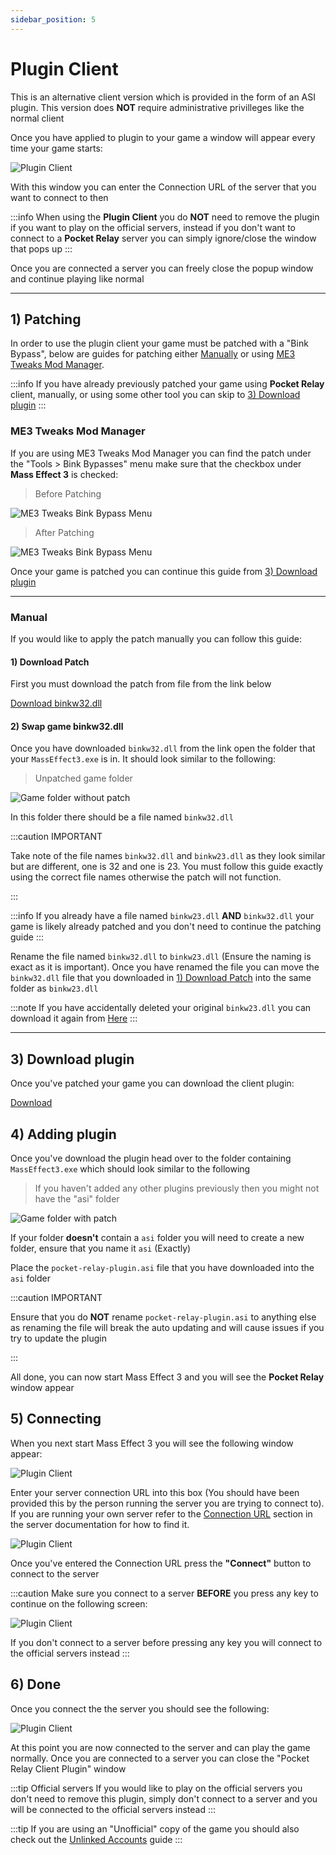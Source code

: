 ```yaml
---
sidebar_position: 5
---
```


# Plugin Client

This is an alternative client version which is provided in the form of an ASI plugin. This version
does **NOT** require administrative privilleges like the normal client

Once you have applied to plugin to your game a window will appear every time your game starts:

![Plugin Client](./img/plugin-client.png)

With this window you can enter the Connection URL of the server that you want to connect to then

:::info
When using the **Plugin Client** you do **NOT** need to remove the plugin if you want to play on the official servers, instead
if you don't want to connect to a **Pocket Relay** server you can simply ignore/close the window that pops up
:::

Once you are connected a server you can freely close the popup window and continue playing like normal

---

## 1) Patching

In order to use the plugin client your game must be patched with a "Bink Bypass", below are guides for patching either [Manually](#manual) or using [ME3 Tweaks Mod Manager](#me3-tweaks-mod-manager).

:::info
If you have already previously patched your game using **Pocket Relay** client, manually, or using some other tool you can skip
to [3) Download plugin](#3-download-plugin)
:::

### ME3 Tweaks Mod Manager

If you are using ME3 Tweaks Mod Manager you can find the patch under the "Tools > Bink Bypasses" menu make
sure that the checkbox under **Mass Effect 3** is checked:

> Before Patching

![ME3 Tweaks Bink Bypass Menu](./img/me3-tweaks-no-bink.png)

> After Patching

![ME3 Tweaks Bink Bypass Menu](./img/me3-tweaks-bink.png)

Once your game is patched you can continue this guide from [3) Download plugin](#3-download-plugin)

---

### Manual

If you would like to apply the patch manually you can follow this guide:

#### 1) Download Patch

First you must download the patch from file from the link below

[Download binkw32.dll](https://github.com/PocketRelay/Client/raw/master/src/resources/binkw32.dll)

#### 2) Swap game binkw32.dll

Once you have downloaded `binkw32.dll` from the link open the folder that your `MassEffect3.exe` is in. It should
look similar to the following:

> Unpatched game folder

![Game folder without patch](./img/me3-folder-unpatched.png)

In this folder there should be a file named `binkw32.dll`

:::caution IMPORTANT

Take note of the file names `binkw32.dll` and `binkw23.dll` as they look similar but are different, one is 32 and one is 23. You must follow this guide exactly using the correct file names otherwise the patch will not function.

:::

:::info
If you already have a file named `binkw23.dll` **AND** `binkw32.dll` your game is likely already patched and you don't need to continue the patching guide
:::

Rename the file named `binkw32.dll` to `binkw23.dll` (Ensure the naming is exact as it is important). Once you have renamed the file you can move the `binkw32.dll` file that you downloaded in [1) Download Patch](#1-download-patch) into the same folder as `binkw23.dll`

:::note
If you have accidentally deleted your original `binkw23.dll` you can download it again from [Here](https://github.com/PocketRelay/Client/raw/master/src/resources/binkw23.dll)
:::

---

## 3) Download plugin

Once you've patched your game you can download the client plugin:

[Download](https://github.com/PocketRelay/PocketRelayClientPlugin/releases/latest/download/pocket-relay-plugin.asi)

## 4) Adding plugin

Once you've download the plugin head over to the folder containing `MassEffect3.exe` which should look similar to the following

> If you haven't added any other plugins previously then you might not have the "asi" folder

![Game folder with patch](./img/me3-folder-patched.png)

If your folder **doesn't** contain a `asi` folder you will need to create a new folder, ensure that you name it `asi` (Exactly)

Place the `pocket-relay-plugin.asi` file that you have downloaded into the `asi` folder

:::caution IMPORTANT

Ensure that you do **NOT** rename `pocket-relay-plugin.asi` to anything else as renaming the file will break the auto updating and will cause
issues if you try to update the plugin

:::

All done, you can now start Mass Effect 3 and you will see the **Pocket Relay** window appear

## 5) Connecting

When you next start Mass Effect 3 you will see the following window appear:

![Plugin Client](./img/plugin-client.png)

Enter your server connection URL into this box (You should have been provided this by the person running the server you are trying to connect to). If you
are running your own server refer to the [Connection URL](../server/executable#4-connection-url) section in the server documentation for how to find it.

![Plugin Client](./img/plugin-client-url.png)

Once you've entered the Connection URL press the **"Connect"** button to connect to the server

:::caution
Make sure you connect to a server **BEFORE** you press any key to continue on the following screen:

![Plugin Client](./img/me3-presskey.png)

If you don't connect to a server before pressing any key you will connect to the official servers instead
:::

## 6) Done

Once you connect the the server you should see the following:

![Plugin Client](./img/plugin-client-connected.png)

At this point you are now connected to the server and can play the game normally. Once you are connected to a server you can close the "Pocket Relay Client Plugin" window

:::tip Official servers
If you would like to play on the official servers you don't need to remove this plugin, simply don't connect to a server and you will be connected to the official servers instead
:::

:::tip
If you are using an "Unofficial" copy of the game you should also check out the [Unlinked Accounts](./unlinked-accounts) guide
:::
